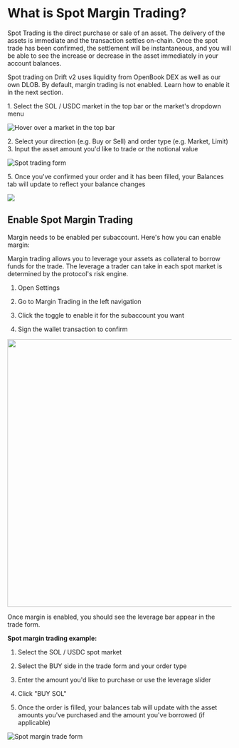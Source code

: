 # What is Spot Margin Trading?

Spot Trading is the direct purchase or sale of an asset. The delivery of the assets is immediate and the transaction settles on-chain. Once the spot trade has been confirmed, the settlement will be instantaneous, and you will be able to see the increase or decrease in the asset immediately in your account balances.

Spot trading on Drift v2 uses liquidity from OpenBook DEX as well as our own DLOB. By default, margin trading is not enabled. Learn how to enable it in the next section.

1\. Select the SOL / USDC market in the top bar or the market's dropdown menu

![Hover over a market in the top bar](public/assets/z3zW45nt1iU64WvO7O5ZH_screenshot-2023-01-25-at-41736-pm.png)

2\. Select your direction (e.g. Buy or Sell) and order type (e.g. Market, Limit)
3\. Input the asset amount you'd like to trade or the notional value

![Spot trading form](public/assets/26S8LnOdiTA8XLW7Wyfso_screenshot-2023-01-26-at-10913-pm.png)

5\. Once you've confirmed your order and it has been filled, your Balances tab will update to reflect your balance changes

![](public/assets/Bxlg-O6wA5YszE4HVwc_O_screenshot-2023-01-26-at-11025-pm.png)

## Enable Spot Margin Trading

Margin needs to be enabled per subaccount. Here's how you can enable margin:

Margin trading allows you to leverage your assets as collateral to borrow funds for the trade. The leverage a trader can take in each spot market is determined by the protocol's risk engine.

1.  Open Settings

2.  Go to Margin Trading in the left navigation

3.  Click the toggle to enable it for the subaccount you want

4.  Sign the wallet transaction to confirm

<img src="/assets/KJFGX4AoQAP3FvuC7jqMn_image.png" alt="" width="600" height="auto"></img>


Once margin is enabled, you should see the leverage bar appear in the trade form.

**Spot margin trading example:**

1.  Select the SOL / USDC spot market

2.  Select the BUY side in the trade form and your order type

3.  Enter the amount you'd like to purchase or use the leverage slider

4.  Click "BUY SOL"

5.  Once the order is filled, your balances tab will update with the asset amounts you've purchased and the amount you've borrowed (if applicable)

![Spot margin trade form](public/assets/zS5jHR786XcbWrsJW4sqh_screenshot-2023-01-26-at-122019-pm.png)
